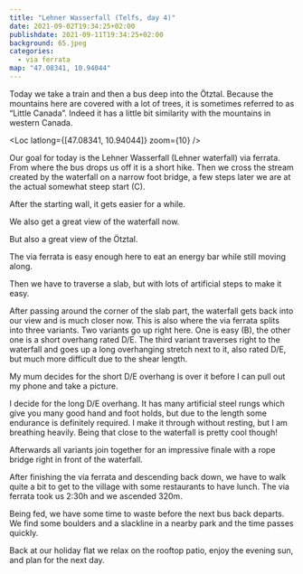 ```yaml
---
title: "Lehner Wasserfall (Telfs, day 4)"
date: 2021-09-02T19:34:25+02:00
publishdate: 2021-09-11T19:34:25+02:00
background: 65.jpeg
categories:
  - via ferrata
map: "47.08341, 10.94044"
---
```


Today we take a train and then a bus deep into the Ötztal. Because the mountains
here are covered with a lot of trees, it is sometimes referred to as “Little
Canada”. Indeed it has a little bit similarity with the mountains in western
Canada.

<Loc latlong={[47.08341, 10.94044]} zoom={10} />

<Rimg src="2.jpeg" alt="Ötztal" />

<Gallery>
  <Rimg src="3.jpeg" alt="Ötztal" />
  <Rimg src="4.jpeg" alt="Ötztal" />
</Gallery>

Our goal for today is the Lehner Wasserfall (Lehner waterfall) via ferrata. From
where the bus drops us off it is a short hike. Then we cross the stream created
by the waterfall on a narrow foot bridge, a few steps later we are at the actual
somewhat steep start (C).

<Gallery>
  <Rimg src="7.jpeg" alt="Signs pointing to the via ferrata" />
  <Rimg src="9.jpeg" alt="The stream below the water fall" />
  <Rimg src="8.jpeg" alt="The bridge across the stream" />
</Gallery>

<Rimg src="14.jpeg" alt="The start of the via ferrata" />

After the starting wall, it gets easier for a while.

<Gallery>
  <Rimg src="27.jpeg" alt="Lehner Wasserfall via ferrata" />
  <Rimg src="18.jpeg" alt="Lehner Wasserfall via ferrata" />
  <Rimg src="20.jpeg" alt="Lehner Wasserfall via ferrata" />
</Gallery>

<Rimg src="29.jpeg" alt="Lehner Wasserfall via ferrata" />

We also get a great view of the waterfall now.

<Rimg src="25.jpeg" alt="Lehner Wasserfall" />

But also a great view of the Ötztal.

<Rimg src="31.jpeg" alt="Ötztal" />

The via ferrata is easy enough here to eat an energy bar while still moving
along.

<Rimg src="35.jpeg" alt="Eating an energy bar on the via ferrata" />

Then we have to traverse a slab, but with lots of artificial steps to make it
easy.

<Gallery>
  <Rimg src="32.jpeg" alt="Lehner Wasserfall via ferrata" />
  <Rimg src="34.jpeg" alt="Lehner Wasserfall via ferrata" />
</Gallery>

After passing around the corner of the slab part, the waterfall gets back into
our view and is much closer now. This is also where the via ferrata splits into
three variants. Two variants go up right here. One is easy (B), the other one is
a short overhang rated D/E. The third variant traverses right to the waterfall
and goes up a long overhanging stretch next to it, also rated D/E, but much
more difficult due to the shear length.

<Rimg
  src="43.jpeg"
  caption="View of the long D/E stretch right next to the waterfall."
/>

My mum decides for the short D/E overhang is over it before I can pull out my
phone and take a picture.

<Gallery>
  <Rimg src="46.jpeg" caption="Closeup of the long D/E stretch." />
  <Rimg src="44.jpeg" alt="Leher Wasserfall via ferrata" />
  <Rimg src="45.jpeg" alt="The short D/E overhang." />
</Gallery>

I decide for the long D/E overhang. It has many artificial steel rungs which
give you many good hand and foot holds, but due to the length some
endurance is definitely required. I make it through without resting, but I am
breathing heavily. Being that close to the waterfall is pretty cool though!

<Gallery>
  <Rimg src="50.jpeg" alt="Lehner Wasserfall" />
  <Rimg src="58.jpeg" alt="In the long D/E stretch" />
</Gallery>

Afterwards all variants join together for an impressive finale with a rope
bridge right in front of the waterfall.

<Rimg src="56.jpeg" alt="Lehner Wasserfall via ferrata" />

<Gallery>
  <Rimg src="61.jpeg" alt="Lehner Wasserfall via ferrata" />
  <Rimg src="64.jpeg" alt="Lehner Wasserfall via ferrata" />
  <Rimg src="65.jpeg" alt="Lehner Wasserfall via ferrata" />
</Gallery>

<Rimg src="76.jpeg" alt="Lehner Wasserfall via ferrata" />

<Gallery>
  <Rimg src="66.jpeg" alt="Lehner Wasserfall via ferrata" />
  <Rimg src="79.jpeg" alt="Lehner Wasserfall via ferrata" />
</Gallery>

<Rimg src="71.jpeg" caption="A rainbow in the waterfall." />

After finishing the via ferrata and descending back down, we have to walk quite
a bit to get to the village with some restaurants to have lunch. The via ferrata
took us 2:30h and we ascended 320m.

<Gallery>
  <Rimg src="83.jpeg" alt="Ötztal" />
  <Rimg src="84.jpeg" alt="Ötztal" />
</Gallery>

Being fed, we have some time to waste before the next bus back departs. We find
some boulders and a slackline in a nearby park and the time passes quickly.

<Gallery>
  <Rimg src="91.jpeg" alt="" />
  <Rimg src="92.jpeg" alt="" />
  <Rimg src="93.jpeg" alt="" />
</Gallery>

Back at our holiday flat we relax on the rooftop patio, enjoy the evening sun,
and plan for the next day.

<Gallery>
  <Rimg
    src="97.jpeg"
    caption="Walking back from the train station with a view of the Hohe Munde."
  />
  <Rimg src="100.jpeg" alt="Golden hour" />
</Gallery>

<Nextday />
